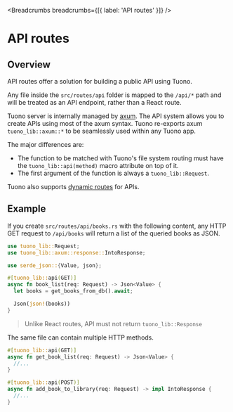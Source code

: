 
<MetaTags
  title="Tuono - API routes"
  canonical="https://tuono.dev/documentation/routing/api-routes"
/>


<Breadcrumbs breadcrumbs={[{ label: 'API routes' }]} />

# API routes

## Overview

API routes offer a solution for building a public API using Tuono.

Any file inside the `src/routes/api` folder is mapped to the `/api/*` path
and will be treated as an API endpoint, rather than a React route.

Tuono server is internally managed by [axum](https://docs.rs/axum/latest/axum/).
The API system allows you to create APIs using most of the axum syntax.
Tuono re-exports axum `tuono_lib::axum::*` to be seamlessly used within any Tuono app.

The major differences are:

- The function to be matched with Tuono's file system routing must have the
  `tuono_lib::api(method)` macro attribute on top of it.
- The first argument of the function is always a `tuono_lib::Request`.

Tuono also supports [dynamic routes](/documentation/routing/dynamic-routes) for APIs.

## Example

If you create `src/routes/api/books.rs` with the following content,
any HTTP GET request to `/api/books` will return a list of the queried books as JSON.

```rs
use tuono_lib::Request;
use tuono_lib::axum::response::IntoResponse;

use serde_json::{Value, json};

#[tuono_lib::api(GET)]
async fn book_list(req: Request) -> Json<Value> {
  let books = get_books_from_db().await;

  Json(json!(books))
}
```

> Unlike React routes, API must not return `tuono_lib::Response`

The same file can contain multiple HTTP methods.

```rs
#[tuono_lib::api(GET)]
async fn get_book_list(req: Request) -> Json<Value> {
  //...
}

#[tuono_lib::api(POST)]
async fn add_book_to_library(req: Request) -> impl IntoResponse {
  //...
}
```
